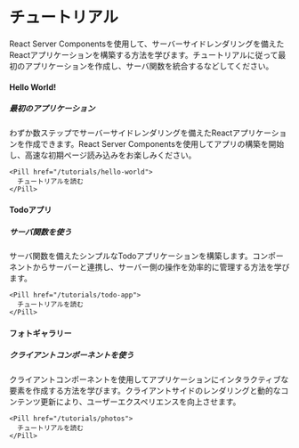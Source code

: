 
# チュートリアル

React Server Componentsを使用して、サーバーサイドレンダリングを備えたReactアプリケーションを構築する方法を学びます。チュートリアルに従って最初のアプリケーションを作成し、サーバ関数を統合するなどしてください。

<div className="my-4 grid grid-cols-1 md:grid-cols-3 gap-4">
  <Card>

#### Hello World!

##### 最初のアプリケーション

わずか数ステップでサーバーサイドレンダリングを備えたReactアプリケーションを作成できます。React Server Componentsを使用してアプリの構築を開始し、高速な初期ページ読み込みをお楽しみください。

    <Pill href="/tutorials/hello-world">
      チュートリアルを読む
    </Pill>
  </Card>

  <Card>

#### Todoアプリ

##### サーバ関数を使う

サーバ関数を備えたシンプルなTodoアプリケーションを構築します。コンポーネントからサーバーと連携し、サーバー側の操作を効率的に管理する方法を学びます。

    <Pill href="/tutorials/todo-app">
      チュートリアルを読む
    </Pill>
  </Card>

  <Card>

#### フォトギャラリー

##### クライアントコンポーネントを使う

クライアントコンポーネントを使用してアプリケーションにインタラクティブな要素を作成する方法を学びます。クライアントサイドのレンダリングと動的なコンテンツ更新により、ユーザーエクスペリエンスを向上させます。

    <Pill href="/tutorials/photos">
      チュートリアルを読む
    </Pill>
  </Card>
</div>